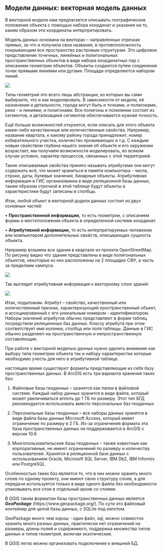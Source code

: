 ## Модели данных: векторная модель данных
В векторной модели нам предлагается описывать географическое положение объекта с помощью набора координат и указания на то, каким образом эти координаты интерпретировать.

Модель данных основана на векторах – направленных отрезках прямых, за что и получила свое название, в противоположность покрывающим все пространство растровым структурам. Это цифровое представление точечных, линейных и полигональных пространственных объектов в виде набора координатных пар с описанием геометрии объектов. Объекты создаются путем соединения точек прямыми линиями или дугами. Площади определяются набором линий.

![](pictures/4.png)

Типы геометрий это всего лишь абстракции, из которых вы сами выбираете, что и как моделировать. В зависимости от модели, её назначения и детальности, города могут быть и точками, и полигонами, реки - и линиями, и полигонами. Все полигоны и полилинии состоят из сегментов, и детализацией сегментов обеспечивается нужная точность.

Ещё больше возможностей откроется, если описать для этого объекта какие-либо качественные или количественные свойства. Например, название квартала, к какому району города принадлежит, номер избирательного участка, количество проживающих и т.д. С каждым новым свойством глубина нашего знания об объекте и его окружении возрастает, мы получаем возможности моделировать, во всяком случае условно, характер процессов, связанных с этой территорией.

Такие описываемые свойства принято называть атрибутами они могут содержать всё, что может храниться в памяти компьютера - числа, строки, даты, булевые значения, бинарные объекты.  Атрибутивная информация в ГИС организованна в виде реляционной базы данных, таким образом строчкой в этой таблице будут объекты а характеристики будут записаны в столбцы.

Итак, любой объект в векторной додели данных состоит из двух основных частей:

•	**Пространственной информации,** то есть геометрии, с описанием формы и местоположения объекта в определенной системе координат.

•	**Атрибутивной информации,** то есть интерпретируемых человеком или компьютером дополнительных свойств, описывающих сущность объекта.

Например возьмем все здания в квартале из проекта OpenStreetMap. По рисунку видно что здания представлены в виде полигональных объектов, некоторые из них расположены на 2 площадке СФУ, а часть за пределами кампуса.

![](pictures/5.png)

Так выглядит атрибутивная информация к векторному слою зданий:

![](pictures/6.png)

Итак, подытожим. Атрибут – свойство, качественный или количественный признак, характеризующий пространственный объект, и ассоциированный с его уникальным номером  - идентификатором. Наборы значений атрибутов обычно представляют в форме таблиц посредством реляционных баз данных. Классу атрибута при этом соответствует имя колонки, столбца или поля таблицы. Данные в ГИС обычно разделяют на пространственную и непространственную составляющие.

При работе с векторной моделью данных нужно уделить внимание как выбору типа геометрии объекта так и набору характеристик которые необходимо учесть для него в атрибутивной таблице. 

настоящее время существуют форматы представляющие из себя базу пространственных данных. В ArcGIS есть три варианта хранения таких баз: 

1.	Файловые базы геоданных – хранятся как папки в файловой системе. Каждый набор данных хранится в виде файла, который может увеличиваться вплоть до 1 ТБ по размеру. Этот тип БГД рекомендуется использовать вместо персональных баз геоданных.

2.	Персональные базы геоданных – все наборы данных хранятся в виде файла базы данных Microsoft Access, который имеет ограничение по размеру в 2 ГБ. Из-за ограничения формата эта база пространственных данных не поддерживается в ArcGIS с версии 10.6

3.	Многопользовательские базы геоданных – также известные как корпоративные, не имеют ограничений по размеру и количеству пользователей. Хранятся в реляционной базе данных с использованием Oracle, Microsoft SQL Server, IBM Db2, IBM Informix или PostgreSQL.

Особенностью таких баз является то, что в них можно хранить много слоев по одному проекту, они имеют свою структуру слоев, а для передачи используется только в виде одного файла без необходимости упаковывать все слои в отдельный архив со слоями.

В QGIS таким форматом базы пространственных данных является ***GeoPackage*** (https://www.geopackage.org/). По сути это файловый контейнер для целой базы данных, с SQLite под капотом.

GeoPackage много чем хорош - один файл, sql, можно совместно хранить много разных данных, практически нет ограничений на размеры, длины полей и содержимого, поддержка множества типов данных и типов геометрий, включая экзотические. 

В QGIS легко можно организовать подключение к внешней БД.

